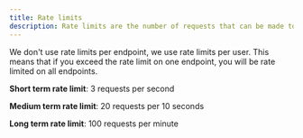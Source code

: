 ```yaml
---
title: Rate limits
description: Rate limits are the number of requests that can be made to the bundle.social API in a given time period.
---
```


<Note>
  We don't use rate limits per endpoint, we use rate limits per user. This means that if you exceed the rate limit on one endpoint, you will be rate limited on all endpoints.
</Note>

**Short term rate limit**: 3 requests per second

**Medium term rate limit**: 20 requests per 10 seconds

**Long term rate limit**: 100 requests per minute